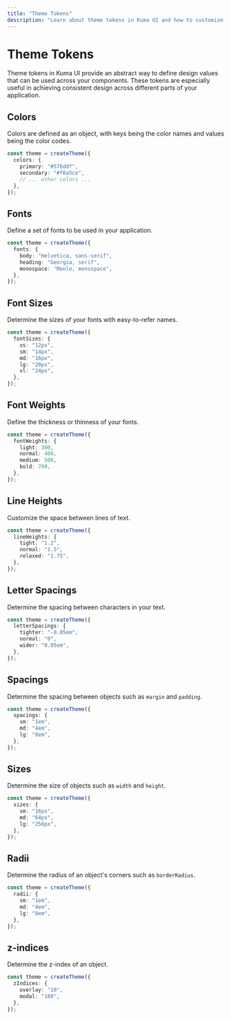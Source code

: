 ```yaml
---
title: "Theme Tokens"
description: "Learn about theme tokens in Kuma UI and how to customize them to suit your design needs."
---
```



# Theme Tokens

Theme tokens in Kuma UI provide an abstract way to define design values that can be used across your components. These tokens are especially useful in achieving consistent design across different parts of your application.

## Colors

Colors are defined as an object, with keys being the color names and values being the color codes.

```ts filename="kuma.config.ts"
const theme = createTheme({
  colors: {
    primary: "#576ddf",
    secondary: "#f6a5ce",
    // ... other colors ...
  },
});
```

## Fonts

Define a set of fonts to be used in your application.

```ts filename="kuma.config.ts"
const theme = createTheme({
  fonts: {
    body: "Helvetica, sans-serif",
    heading: "Georgia, serif",
    monospace: "Menlo, monospace",
  },
});
```

## Font Sizes

Determine the sizes of your fonts with easy-to-refer names.

```ts filename="kuma.config.ts"
const theme = createTheme({
  fontSizes: {
    xs: "12px",
    sm: "14px",
    md: "16px",
    lg: "20px",
    xl: "24px",
  },
});
```

## Font Weights

Define the thickness or thinness of your fonts.

```ts filename="kuma.config.ts"
const theme = createTheme({
  fontWeights: {
    light: 300,
    normal: 400,
    medium: 500,
    bold: 700,
  },
});
```

## Line Heights

Customize the space between lines of text.

```ts filename="kuma.config.ts"
const theme = createTheme({
  lineHeights: {
    tight: "1.2",
    normal: "1.5",
    relaxed: "1.75",
  },
});
```

## Letter Spacings

Determine the spacing between characters in your text.

```ts filename="kuma.config.ts"
const theme = createTheme({
  letterSpacings: {
    tighter: "-0.05em",
    normal: "0",
    wider: "0.05em",
  },
});
```

## Spacings

Determine the spacing between objects such as `margin` and `padding`.

```ts filename="kuma.config.ts"
const theme = createTheme({
  spacings: {
    sm: "1em",
    md: "4em",
    lg: "8em",
  },
});
```

## Sizes

Determine the size of objects such as `width` and `height`.

```ts filename="kuma.config.ts"
const theme = createTheme({
  sizes: {
    sm: "16px",
    md: "64px",
    lg: "256px",
  },
});
```

## Radii

Determine the radius of an object's corners such as `borderRadius`.

```ts filename="kuma.config.ts"
const theme = createTheme({
  radii: {
    sm: "1em",
    md: "4em",
    lg: "8em",
  },
});
```

## z-indices

Determine the z-index of an object.

```ts filename="kuma.config.ts"
const theme = createTheme({
  zIndices: {
    overlay: "10",
    modal: "100",
  },
});
```
